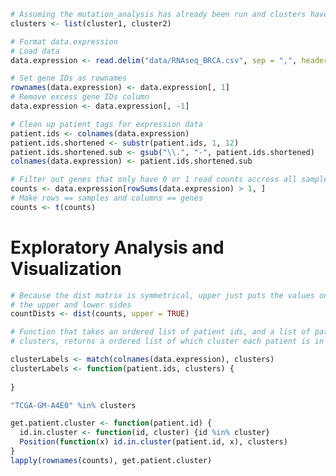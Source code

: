 
```r
# Assuming the mutation_analysis has already been run and clusters have been generated.
clusters <- list(cluster1, cluster2)
```

```r
# Format data.expression
# Load data
data.expression <- read.delim("data/RNAseq_BRCA.csv", sep = ",", header = TRUE, comment.char = "#")

# Set gene IDs as rownames
rownames(data.expression) <- data.expression[, 1]
# Remove excess gene IDs column
data.expression <- data.expression[, -1]

# Clean up patient tags for expression data
patient.ids <- colnames(data.expression)
patient.ids.shortened <- substr(patient.ids, 1, 12)
patient.ids.shortened.sub <- gsub("\\.", "-", patient.ids.shortened)
colnames(data.expression) <- patient.ids.shortened.sub
```

```r
# Filter out genes that only have 0 or 1 read counts accross all samples
counts <- data.expression[rowSums(data.expression) > 1, ]
# Make rows == samples and columns == genes
counts <- t(counts)
```

# Exploratory Analysis and Visualization

```r
# Because the dist matrix is symmetrical, upper just puts the values on both 
# the upper and lower sides
countDists <- dist(counts, upper = TRUE)
```

```r
# Function that takes an ordered list of patient ids, and a list of patient
# clusters, returns a ordered list of which cluster each patient is in

clusterLabels <- match(colnames(data.expression), clusters)
clusterLabels <- function(patient.ids, clusters) {
  
}

"TCGA-GM-A4E0" %in% clusters

get.patient.cluster <- function(patient.id) {
  id.in.cluster <- function(id, cluster) {id %in% cluster}
  Position(function(x) id.in.cluster(patient.id, x), clusters)
}
lapply(rownames(counts), get.patient.cluster)

```










